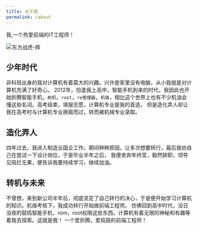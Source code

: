 ```yaml
---
title: 关于我
permalink: /about
---
```


我,一个热爱前端的IT工程师！

![东方战虎-辉](/img/health.png)

## 少年时代

非科班出身的我对计算机有着莫大的兴趣。兴许是家里没有电脑，从小我就是对计算机充满了好奇心。
2012年，恰逢我上高中，智能手机到来的时代，我因此也开始折腾智能手机，`刷机`，`root`，`re管理器`，`机锋`，相比这个世界上也有不少机油会懂这些名词。高考结束，填报志愿，计算机专业是我的首选，
但是造化弄人却让我在高考时与计算机专业擦肩而过，转而被机械专业录取。

## 造化弄人

四年过去，我进入制造业国企工作。期间种种原因，让多次想要转行，最后我劝自己在尝试一下设计岗位，于是毕业半年之后，
我便舍弃年终奖，毅然辞职，领导见阻拦无果，便告诉我要持续学习，继续加油。

## 转机与未来

不曾想，来到新公司半年后，彻底坚定了自己转行的决心，于是便开始学习计算机的知识。机缘考核下，我成功转行开始做前端工程师。
仿佛回到高中时代，没日没夜的鼓捣智能手机，rom，root权限这些东西。计算机有着无限的神秘和有趣等着我去探索。这就是我！
一个爱折腾，爱捣鼓的前端工程师！

